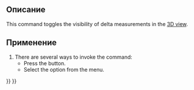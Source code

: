 <languages/>

<div class="mw-translate-fuzzy">
{{Docnav/ru
|[[Part_Measure_Toggle_3D/ru|Toggle 3D]]
|[[Part_Import/ru|Импорт CAD...]]
|[[Part_Workbench/ru|Верстак "Part"]]
|IconL=Part_Measure_Toggle_3D.svg
|IconR=Part_Import.svg
|IconC=Workbench_Part.svg
}}
</div>

{{VeryImportantMessage|This command is obsolete, it is not available in {{VersionPlus|1.0}}.<br>Use [[Image:Std_Measure.svg|24px]] [[Std_Measure|Std Measure]] instead.}}

<div class="mw-translate-fuzzy">
{{GuiCommand/ru
|Name/ru=Переключить Дельту
|Name=Part_Measure_Toggle_Delta
|MenuLocation=Измерить → Переключить Дельту‏‎
|Workbenches=[[Part_Workbench/ru|Part]]
}}
</div>

<span id="Description"></span>
==Описание== 

This command toggles the visibility of delta measurements in the [[3D_view|3D view]].

<span id="Usage"></span>
==Применение== 

# There are several ways to invoke the command:
#* Press the {{Button|[[Image:Part_Measure_Toggle_Delta.svg|16px]] [[Part_Measure_Toggle_Delta|Toggle Delta]]}} button.
#* Select the {{MenuCommand|Measure → [[Image:Part_Measure_Toggle_Delta.svg|16px]] Toggle Delta}} option from the menu.


<div class="mw-translate-fuzzy">
{{Docnav/ru
|[[Part_Measure_Toggle_3D/ru|Toggle 3D]]
|[[Part_Import/ru|Импорт CAD...]]
|[[Part_Workbench/ru|Верстак "Part"]]
|IconL=Part_Measure_Toggle_3D.svg
|IconR=Part_Import.svg
|IconC=Workbench_Part.svg
}}
</div>

{{Part Tools navi{{#translation:}}}}
{{Userdocnavi{{#translation:}}}}